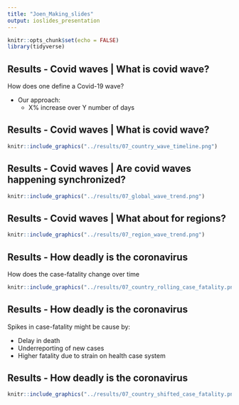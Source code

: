 ```yaml
---
title: "Joen_Making_slides"
output: ioslides_presentation
---
```


```r
knitr::opts_chunk$set(echo = FALSE)
library(tidyverse)
```

## Results - Covid waves | What is covid wave?

How does one define a Covid-19 wave?

- Our approach:
  * X% increase over Y number of days

## Results - Covid waves | What is covid wave?


```r
knitr::include_graphics("../results/07_country_wave_timeline.png")
```

## Results - Covid waves | Are covid waves happening synchronized?
```r
knitr::include_graphics("../results/07_global_wave_trend.png")
```

## Results - Covid waves | What about for regions?
```r
knitr::include_graphics("../results/07_region_wave_trend.png")
```

## Results - How deadly is the coronavirus

How does the case-fatality change over time

```r
knitr::include_graphics("../results/07_country_rolling_case_fatality.png")
```

## Results - How deadly is the coronavirus

Spikes in case-fatality might be cause by:

  - Delay in death
  - Underreporting of new cases
  - Higher fatality due to strain on health case system


## Results - How deadly is the coronavirus
```r
knitr::include_graphics("../results/07_country_shifted_case_fatality.png")
```




